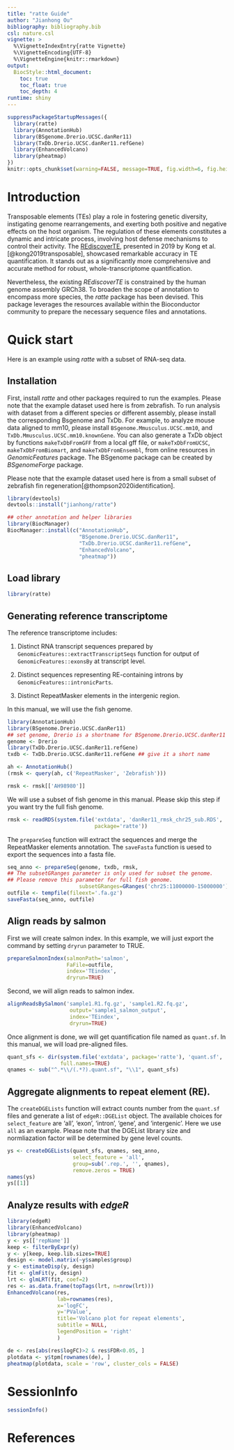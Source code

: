 ```yaml
---
title: "ratte Guide"
author: "Jianhong Ou"
bibliography: bibliography.bib
csl: nature.csl
vignette: >
  %\VignetteIndexEntry{ratte Vignette}
  %\VignetteEncoding{UTF-8}
  %\VignetteEngine{knitr::rmarkdown}
output:
  BiocStyle::html_document:
    toc: true
    toc_float: true
    toc_depth: 4
runtime: shiny
---
```


```r
suppressPackageStartupMessages({
  library(ratte)
  library(AnnotationHub)
  library(BSgenome.Drerio.UCSC.danRer11)
  library(TxDb.Drerio.UCSC.danRer11.refGene)
  library(EnhancedVolcano)
  library(pheatmap)
})
knitr::opts_chunk$set(warning=FALSE, message=TRUE, fig.width=6, fig.height=5)
```

# Introduction

Transposable elements (TEs) play a role in fostering genetic diversity,
instigating genome rearrangements, and exerting both positive and negative
effects on the host organism. The regulation of these elements constitutes a
dynamic and intricate process, involving host defense mechanisms to control
their activity.
The [REdiscoverTE](https://github.com/ucsffrancislab/REdiscoverTE), presented in
2019 by Kong et al.[@kong2019transposable], showcased remarkable accuracy in TE
quantification. It stands out as a significantly more comprehensive and accurate
method for robust, whole-transcriptome quantification.

Nevertheless, the existing _REdiscoverTE_ is constrained by the human genome
assembly GRCh38. To broaden the scope of annotation to encompass more species,
the _ratte_ package has been devised. This package leverages the resources
available within the Bioconductor community to prepare the necessary sequence
files and annotations.

# Quick start

Here is an example using _ratte_ with a subset of RNA-seq data.

## Installation

First, install _ratte_ and other packages required to run 
the examples.
Please note that the example dataset used here is from zebrafish.
To run analysis with dataset from a different species or different assembly,
please install the corresponding Bsgenome and TxDb.
For example, to analyze mouse data aligned to mm10, please install `BSgenome.Mmusculus.UCSC.mm10`, and `TxDb.Mmusculus.UCSC.mm10.knownGene`.
You can also generate a TxDb object by functions `makeTxDbFromGFF` from
a local gff file, or `makeTxDbFromUCSC`, `makeTxDbFromBiomart`, and
`makeTxDbFromEnsembl`, from online resources in _GenomicFeatures_ package.
The BSgenome package can be created by _BSgenomeForge_ package.

Please note that the example dataset used here is from a small subset of
zebrafish fin regeneration[@thompson2020identification].

```r
library(devtools)
devtools::install("jianhong/ratte")

## other annotation and helper libraries
library(BiocManager)
BiocManager::install(c("AnnotationHub",
                       "BSgenome.Drerio.UCSC.danRer11",
                       "TxDb.Drerio.UCSC.danRer11.refGene",
                       "EnhancedVolcano",
                       "pheatmap"))
```

## Load library

```r
library(ratte)
```

## Generating reference transcriptome

The reference transcriptome includes:

1. Distinct RNA transcript sequences prepared by `GenomicFeatures::extractTranscriptSeqs` function for output of `GenomicFeatures::exonsBy` at transcript level.

2. Distinct sequences representing RE-containing introns by `GenomicFeatures::intronicParts`.

3. Distinct RepeatMasker elements in the intergenic region.

In this manual, we will use the fish genome.
```r
library(AnnotationHub)
library(BSgenome.Drerio.UCSC.danRer11)
## set genome, Drerio is a shortname for BSgenome.Drerio.UCSC.danRer11
genome <- Drerio
library(TxDb.Drerio.UCSC.danRer11.refGene)
txdb <- TxDb.Drerio.UCSC.danRer11.refGene ## give it a short name
```

```r
ah <- AnnotationHub()
(rmsk <- query(ah, c('RepeatMasker', 'Zebrafish')))
```
```r
rmsk <- rmsk[['AH98980']]
```

We will use a subset of fish genome in this manual.
Please skip this step if you want try the full fish genome.
```r
rmsk <- readRDS(system.file('extdata', 'danRer11_rmsk_chr25_sub.RDS',
                            package='ratte'))
```

The `prepareSeq` function will extract the sequences and merge the 
RepeatMasker elements annotation.
The `saveFasta` function is uesed to export the sequences into a fasta file.

```r
seq_anno <- prepareSeq(genome, txdb, rmsk,
## The subsetGRanges parameter is only used for subset the genome.
## Please remove this parameter for full fish genome.
                       subsetGRanges=GRanges('chr25:11000000-15000000'))
outfile <- tempfile(fileext='.fa.gz')
saveFasta(seq_anno, outfile)
```

## Align reads by salmon

First we will create salmon index. In this example, we will just export the 
command by setting `dryrun` parameter to TRUE.
```r
prepareSalmonIndex(salmonPath='salmon',
                   FaFile=outfile,
                   index='TEindex',
                   dryrun=TRUE)
```

Second, we will align reads to salmon index.
```r
alignReadsBySalmon('sample1.R1.fq.gz', 'sample1.R2.fq.gz',
                    output='sample1_salmon_output',
                    index='TEindex',
                    dryrun=TRUE)
```

Once alignment is done, we will get quantification file named as `quant.sf`.
In this manual, we will load pre-aligned files.
```r
quant_sfs <- dir(system.file('extdata', package='ratte'), 'quant.sf',
                 full.names=TRUE)
qnames <- sub("^.*\\/(.*?).quant.sf", "\\1", quant_sfs)
```

## Aggregate alignments to repeat element (RE).

The `createDGELists` function will extract counts number from the `quant.sf`
files and generate a list of `edgeR::DGEList` object. The available choices for
`select_feature` are 'all', 'exon', 'intron', 'gene', and 'intergenic'.
Here we use `all` as an example.
Please note that the DGEList library size and normliazation factor will be
determined by gene level counts.

```r
ys <- createDGELists(quant_sfs, qnames, seq_anno,
                     select_feature = 'all',
                     group=sub('.rep.', '', qnames),
                     remove.zeros = TRUE)
names(ys)
ys[[1]]
```

## Analyze results with _edgeR_


```r
library(edgeR)
library(EnhancedVolcano)
library(pheatmap)
y <- ys[['repName']]
keep <- filterByExpr(y)
y <- y[keep, keep.lib.sizes=TRUE]
design <- model.matrix(~y$samples$group)
y <- estimateDisp(y, design)
fit <- glmFit(y, design)
lrt <- glmLRT(fit, coef=2)
res <- as.data.frame(topTags(lrt, n=nrow(lrt)))
EnhancedVolcano(res,
                lab=rownames(res),
                x='logFC',
                y='PValue',
                title='Volcano plot for repeat elements',
                subtitle = NULL,
                legendPosition = 'right'
                )

de <- res[abs(res$logFC)>2 & res$FDR<0.05, ]
plotdata <- y$tpm[rownames(de), ]
pheatmap(plotdata, scale = 'row', cluster_cols = FALSE)
```

# SessionInfo

```r
sessionInfo()
```


# References
